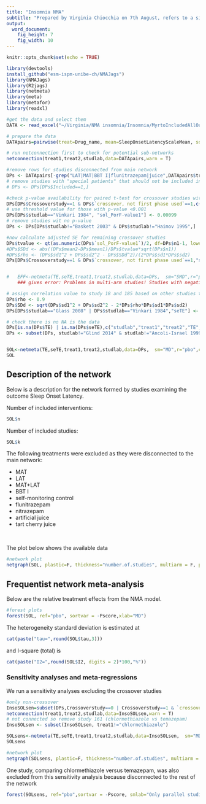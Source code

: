 ```yaml
---
title: "Insomnia NMA"
subtitle: "Prepared by Virginia Chiocchia on 7th August, refers to a single outcome analysis (Sleep Onset Latency) in a frequentist setting"
output: 
  word_document: 
    fig_height: 7
    fig_width: 10
---
```


```r
knitr::opts_chunk$set(echo = TRUE)
```

<!-- Make sure you have the needed libraries from R-Cran and Github: -->
<!-- devtools -->
<!-- NMAJags -->
<!-- R2jags -->
<!-- netmeta -->
<!-- meta -->
<!-- metafor -->
<!-- readxl -->
```r
library(devtools)
install_github("esm-ispm-unibe-ch/NMAJags")
library(NMAJags)
library(R2jags)
library(netmeta)
library(meta)
library(metafor)
library(readxl)
```

```r
#get the data and select them
DATA <- read_excel("~/Virginia/NMA insomnia/Insomnia/MyrtoIncludedAllOutcomesClean27.6dVirgiRenamedInterventions.xlsx", na = "NA")


```

```r
# prepare the data
DATApairs=pairwise(treat=Drug_name, mean=SleepOnsetLatencyScaleMean, sd=SleepOnsetLatencyScaleSD, n=SleepOnsetLatencyScaleParticipants, data=DATA, studlab = Study_name, sm= "MD")

# run netconnection first to check for potential sub-networks
netconnection(treat1,treat2,studlab,data=DATApairs,warn = T)

#remove rows for studies disconnected from main network
DPs <- DATApairs[-grep("LAT|MAT|BBT I|flunitrazepam|juice",DATApairs$treat1),]
# remove studies with "special patients" that should not be included in main analysis
# DPs <- DPs[DPs$Included==1,]

#check p-value availability for paired t-test for crossover studies with both phases used
DPs[DPs$Crossoverstudy==1 & DPs$`crossover, not first phase used`==1,c("Study_name","treat1","treat2","sol_PorF-value1","sol_PorF-value2","sol_p=0, f=1")]
# use threshold value for those with p-value <0.001
DPs[DPs$studlab=="Vinkari 1984", "sol_PorF-value1"] <- 0.00099
# remove studies wit no p-value
DPs <- DPs[DPs$studlab!="Baskett 2003" & DPs$studlab!="Haimov 1995",]

#now calculate adjusted SE for remaining crossover studies
DPs$tvalue <- qt(as.numeric(DPs$`sol_PorF-value1`)/2, df=DPs$n1-1, lower.tail = F)
#DPs$SDd <- abs((DPs$mean2-DPs$mean1)/DPs$tvalue*sqrt(DPs$n1))
#DPs$rho <- (DPs$sd1^2 + DPs$sd2^2 - DPs$SDd^2)/(2*DPs$sd1*DPs$sd2)
DPs[DPs$Crossoverstudy==1 & DPs$`crossover, not first phase used`==1,"seTE"] <- (abs(DPs$TE)/DPs$tvalue)[DPs$Crossoverstudy==1 & DPs$`crossover, not first phase used`==1] 


#   EFF<-netmeta(TE,seTE,treat1,treat2,studlab,data=DPs,  sm="SMD",r="pbo",comb.fixed =F, comb.random = T, tol.multiarm = 0.05, details.chkmultiarm = T)    
    ### gives error: Problems in multi-arm studies! Studies with negative treatment   arm variance: '18', '185'

# assign correlation value to study 18 and 185 based on other studies to fix issues with negative variances
DPs$rho <- 0.9
DPs$SDd <- sqrt(DPs$sd1^2 + DPs$sd2^2 - 2*DPs$rho*DPs$sd1*DPs$sd2)
DPs[DPs$studlab=="Glass 2008" | DPs$studlab=="Vinkari 1984","seTE"] <- (DPs$SDd/sqrt(DPs$n1))[DPs$studlab=="Glass 2008" | DPs$studlab=="Vinkari 1984"]

# check there is no NA is the data
DPs[is.na(DPs$TE) | is.na(DPs$seTE),c("studlab","treat1","treat2","TE","seTE")]
DPs <- subset(DPs, studlab!="Glind 2014" & studlab!="Ancoli-Israel 1999" )


SOL<-netmeta(TE,seTE,treat1,treat2,studlab,data=DPs,  sm="MD",r="pbo",comb.fixed =F, comb.random = T, tol.multiarm = 0.5)
SOL

```

## Description of the network


Below is a description for the network formed by studies examining the outcome Sleep Onset Latency.

Number of included interventions:
```r
SOL$n
```
Number of included studies:
```r
SOL$k
```

The following treatments were excluded as they were disconnected to the main network:

  * MAT
  * LAT
  * MAT+LAT
  * BBT I
  * self-monitoring control
  * flunitrazepam
  * nitrazepam
  * artificial juice
  * tart cherry juice  
  
\    

  
 The plot below shows the available data\
```r
#network plot
netgraph(SOL, plastic=F, thickness="number.of.studies", multiarm = F, points=T, col=1, number.of.studies=T)
```




## Frequentist network meta-analysis 

Below are the relative treatment effects from the NMA model. 

```r

#forest plots
forest(SOL, ref="pbo", sortvar = -Pscore,xlab="MD")
```

The heterogeneity standard deviation is estimated at
```r
cat(paste("tau=",round(SOL$tau,3)))
```
and I-square (total) is 
```r
cat(paste("I2=",round(SOL$I2, digits = 2)*100,"%"))
```

<!-- There is little/no/important evidence of inconsistency in the data. There are in total -->

<!-- ```{r echo=FALSE, message=FALSE, warning=FALSE} -->
<!-- split=netsplit(SOL) -->
<!-- SIDEp=split$compare.random$p -->
<!-- SIDEp=SIDEp[!is.na(SIDEp)] -->
<!-- #proportion of inconsistent loops -->
<!-- cat(length(SIDEp)) -->
<!-- ``` -->

<!-- comparisons in the network, and there is inconsistency (according to SIDE p-value<0.10) in -->

<!-- ```{r, echo=F, message=FALSE, warning=FALSE} -->
<!-- cat(length(SIDEp[SIDEp<=0.1])) -->
<!-- ``` -->
<!-- loops which gives a % of inconsistent loops equal to -->
<!-- ```{r, echo=F, message=FALSE, warning=FALSE} -->
<!-- cat(paste(round((length(SIDEp[SIDEp<=0.1])/length(SIDEp))*100,1),"%")) -->
<!-- ``` -->



<!-- The p-value from the design-by-treatment test is -->

<!-- ```{r, echo=FALSE, message=FALSE, warning=FALSE} -->
<!-- a=decomp.design(SOL) -->
<!-- print(round(a$Q.inc.random$pval,3)) -->
<!-- ``` -->


### Sensitivity analyses and meta-regressions

We run a sensitivity analyses excluding the crossover studies
```r

#only non-crossover
InsoSOLsen=subset(DPs,Crossoverstudy==0 | Crossoverstudy==1 & `crossover, not first phase used`!=1)  
netconnection(treat1,treat2,studlab,data=InsoSOLsen,warn = T)
# not connected so remove study 161 (chlormethiazole vs temazepam)
InsoSOLsen <- subset(InsoSOLsen, treat1!="chlormethiazole")

SOLsens<-netmeta(TE,seTE,treat1,treat2,studlab,data=InsoSOLsen,  sm="MD",comb.fixed =F, comb.random = T)
SOLsens


```

```r
#network plot
netgraph(SOLsens, plastic=F, thickness="number.of.studies", multiarm = F, points=T, col=1, number.of.studies=T)
```

One study, comparing chlormethiazole versus temazepam, was also excluded from this sensitivity analysis because disconnected to the rest of the network

```r

forest(SOLsens, ref="pbo",sortvar = -Pscore, smlab="Only parallel studies", fontsize=10,xlab="MD")


```


